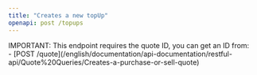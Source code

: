 ```yaml
---
title: "Creates a new topUp"
openapi: post /topups
---
```


<Warning>
  IMPORTANT: This endpoint requires the quote ID,
  you can get an ID from: <br />- [POST /quote](/english/documentation/api-documentation/restful-api/Quote%20Queries/Creates-a-purchase-or-sell-quote)
</Warning>
